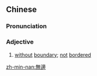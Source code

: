 ==Chinese==
{{zh-forms|s=无边}}

===Pronunciation===
{{zh-pron
|m=wúbiān
|c=mou4 bin1
|mn=bû-pian
|cat=a
}}

===Adjective===
{{zh-adj}}

# [[without]] [[boundary]]; [[not]] [[bordered]]

[[zh-min-nan:無邊]]